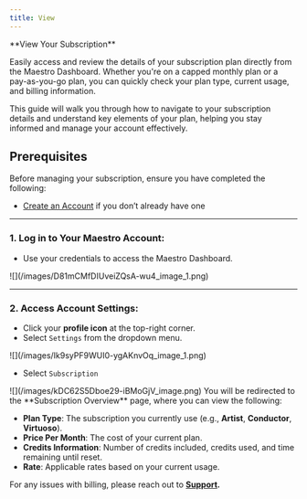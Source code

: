 ```yaml
---
title: View
---
```


<Note>
**View Your Subscription**

Easily access and review the details of your subscription plan directly from the Maestro Dashboard. Whether you're on a capped monthly plan or a pay-as-you-go plan, you can quickly check your plan type, current usage, and billing information.

This guide will walk you through how to navigate to your subscription details and understand key elements of your plan, helping you stay informed and manage your account effectively.
</Note>

## Prerequisites

Before managing your subscription, ensure you have completed the following:

- [Create an Account](/getting-started) if you don’t already have one

***

### 1. Log in to Your Maestro Account:

- Use your credentials to access the Maestro Dashboard.



<Frame>
![](/images/D81mCMfDIUveiZQsA-wu4_image_1.png)
</Frame>

***

### 2. Access Account Settings:

- Click your **profile icon** at the top-right corner.
- Select `Settings` from the dropdown menu.

<Frame>
![](/images/Ik9syPF9WUI0-ygAKnvOq_image_1.png)
</Frame>

- Select `Subscription`

<Frame>
![](/images/kDC62S5Dboe29-iBMoGjV_image.png)
</Frame>

<Note>
You will be redirected to the **Subscription Overview** page, where you can view the following:

- **Plan Type**: The subscription you currently use (e.g., **Artist**, **Conductor**, **Virtuoso**).
- **Price Per Month**: The cost of your current plan.
- **Credits Information**: Number of credits included, credits used, and time remaining until reset.
- **Rate**: Applicable rates based on your current usage.
</Note>

For any issues with billing, please reach out to <a href="mailto:info@gomaestro.org" target="_blank">**Support**</a>**.**
